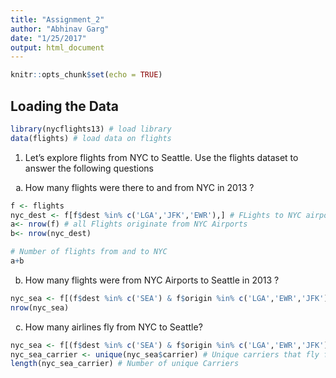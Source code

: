 ```yaml
---
title: "Assignment_2"
author: "Abhinav Garg"
date: "1/25/2017"
output: html_document
---
```


```r
knitr::opts_chunk$set(echo = TRUE)
```

## Loading the Data 
```r
library(nycflights13) # load library 
data(flights) # load data on flights 
```
1. Let's explore flights from NYC to Seattle. Use the flights dataset to answer the following questions

a) How many flights were there to and from NYC in 2013 ? 
```r
f <- flights
nyc_dest <- f[f$dest %in% c('LGA','JFK','EWR'),] # FLights to NYC airport
a<- nrow(f) # all Flights originate from NYC Airports
b<- nrow(nyc_dest)

# Number of flights from and to NYC
a+b
```
b) How many flights were from NYC Airports to Seattle in 2013 ? 
```r
nyc_sea <- f[(f$dest %in% c('SEA') & f$origin %in% c('LGA','EWR','JFK')),] # Origin is one of NYC Airports and dest is SEA
nrow(nyc_sea)
```
c) How many airlines fly from NYC to Seattle? 
```r
nyc_sea <- f[(f$dest %in% c('SEA') & f$origin %in% c('LGA','EWR','JFK')),] # Origin is one of NYC Airports and dest is SEA
nyc_sea_carrier <- unique(nyc_sea$carrier) # Unique carriers that fly from NYC to SEA
length(nyc_sea_carrier) # Number of unique Carriers 
```